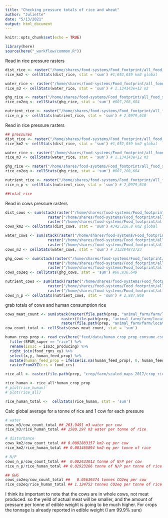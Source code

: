 ```yaml
---
title: "Checking pressure totals of rice and wheat"
author: "Juliette"
date: "5/13/2021"
output: html_document
---
```


```r
knitr::opts_chunk$set(echo = TRUE)

library(here)
source(here("_workflow/common.R"))

```

Read in rice pressure rasters
```r

dist_rice <- raster("/home/shares/food-systems/Food_footprint/all_food_systems/analysis/raw/farm_land_rice_crop_produce_disturbance.tif")
rice_km2 <- cellStats(dist_rice, stat = 'sum') #1,052,039 km2 global

water_rice <- raster("/home/shares/food-systems/Food_footprint/all_food_systems/analysis/raw/farm_land_rice_crop_produce_water.tif")
rice_m3 <- cellStats(water_rice, stat = 'sum') # 1.134143e+12 m3

ghg_rice <- raster("/home/shares/food-systems/Food_footprint/all_food_systems/analysis/raw/farm_land_rice_crop_produce_ghg.tif")
rice_co2eq <- cellStats(ghg_rice, stat = 'sum') #807,208,684

nutrient_rice <- raster("/home/shares/food-systems/Food_footprint/all_food_systems/analysis/raw/farm_land_rice_crop_produce_nutrient.tif")
rice_n_p <- cellStats(nutrient_rice, stat = 'sum') # 2,0979,610

```

Read in rice pressure rasters
```r

## pressures
dist_rice <- raster("/home/shares/food-systems/Food_footprint/all_food_systems/analysis/raw/farm_land_rice_crop_produce_disturbance.tif")
rice_km2 <- cellStats(dist_rice, stat = 'sum') #1,052,039 km2 global

water_rice <- raster("/home/shares/food-systems/Food_footprint/all_food_systems/analysis/raw/farm_land_rice_crop_produce_water.tif")
rice_m3 <- cellStats(water_rice, stat = 'sum') # 1.134143e+12 m3

ghg_rice <- raster("/home/shares/food-systems/Food_footprint/all_food_systems/analysis/raw/farm_land_rice_crop_produce_ghg.tif")
rice_co2eq <- cellStats(ghg_rice, stat = 'sum') #807,208,684

nutrient_rice <- raster("/home/shares/food-systems/Food_footprint/all_food_systems/analysis/raw/farm_land_rice_crop_produce_nutrient.tif")
rice_n_p <- cellStats(nutrient_rice, stat = 'sum') # 2,0979,610

##total rice


```

Read in cows pressure rasters
```r

dist_cows <- sum(stack(raster("/home/shares/food-systems/Food_footprint/all_food_systems/analysis/raw/feedcrop_land_cows_feedlot_meat_disturbance.tif"),
                   raster("/home/shares/food-systems/Food_footprint/all_food_systems/analysis/raw/feedcrop_land_cows_mixed_meat_disturbance.tif"),
                   raster("/home/shares/food-systems/Food_footprint/all_food_systems/analysis/raw/feedcrop_land_cows_grassland_meat_disturbance.tif"), na.rm = TRUE))
cows_km2 <- cellStats(dist_cows, stat = 'sum') #342,216.8 km2 global

water_cows <- sum(stack(raster("/home/shares/food-systems/Food_footprint/all_food_systems/analysis/raw/feedcrop_land_cows_feedlot_meat_water.tif"),
                   raster("/home/shares/food-systems/Food_footprint/all_food_systems/analysis/raw/feedcrop_land_cows_mixed_meat_water.tif"),
                   raster("/home/shares/food-systems/Food_footprint/all_food_systems/analysis/raw/feedcrop_land_cows_grassland_meat_water.tif"), na.rm = TRUE))
cows_m3 <- cellStats(water_cows, stat = 'sum') # 313294872723

ghg_cows <- sum(stack(raster("/home/shares/food-systems/Food_footprint/all_food_systems/analysis/raw/feedcrop_land_cows_feedlot_meat_ghg.tif"),
                   raster("/home/shares/food-systems/Food_footprint/all_food_systems/analysis/raw/feedcrop_land_cows_mixed_meat_ghg.tif"),
                   raster("/home/shares/food-systems/Food_footprint/all_food_systems/analysis/raw/feedcrop_land_cows_grassland_meat_ghg.tif"), na.rm = TRUE))
cows_co2eq <- cellStats(ghg_cows, stat = 'sum') #66,936,649

nutrient_cows <- sum(stack(raster("/home/shares/food-systems/Food_footprint/all_food_systems/analysis/raw/feedcrop_land_cows_feedlot_meat_nutrient.tif"),
                   raster("/home/shares/food-systems/Food_footprint/all_food_systems/analysis/raw/feedcrop_land_cows_mixed_meat_nutrient.tif"),
                   raster("/home/shares/food-systems/Food_footprint/all_food_systems/analysis/raw/feedcrop_land_cows_grassland_meat_nutrient.tif"), na.rm = TRUE))
cows_n_p <- cellStats(nutrient_cows, stat = 'sum') # 2,887,868

```

grab totals of cows and human consumption rice
```r
cows_meat_count <- sum(stack(raster(file.path(prep, "animal_farm/farm/location_tifs/cows_feedlot_meat.tif")),
                         raster(file.path(prep, "animal_farm/farm/location_tifs/cows_mixed_meat.tif")),
                         raster(file.path(prep, "animal_farm/farm/location_tifs/cows_grassland_meat.tif"))), na.rm = TRUE)
cow_count_total <- cellStats(cows_meat_count, stat = 'sum')

human_crop_prop <- read_csv(here("feed/data/human_crop_prop_consume.csv")) %>% 
  filter(SPAM_super == "rice") %>% 
  rename(iso3c = iso3c_producing) %>% 
  right_join(food_rgns_xy) %>% 
  select(x,y, human_feed_prop) %>% 
  mutate(human_feed_prop = ifelse(is.na(human_feed_prop), 0, human_feed_prop)) %>% 
  rasterFromXYZ(crs = food_crs)

rice_all <- raster(file.path(prep, "crop/farm/scaled_maps_2017/crop_rice_A_scaled.tif"))

rice_human <- rice_all*human_crop_prop
# plot(rice_human)
# plot(rice_all)

rice_human_total <-  cellStats(rice_human, stat = 'sum')
```


Calc global average for a tonne of rice and 1 cow for each pressure


```r
# water
cows_m3/cow_count_total ## 263.9491 m3 water per cow
rice_m3/rice_human_total ## 1580.297 m3 water per tonne of rice

# disturbance
cows_km2/cow_count_total ## 0.0002883157 km2-eq per cow
rice_km2/rice_human_total ## 0.001465894 km2-eq per tonne of rice

# N/P
cows_n_p/cow_count_total ##  0.002433012 tonne of N/P per cow
rice_n_p/rice_human_total ## 0.02923266 tonne of N/P per tonne of rice

## GHG
cows_co2eq/cow_count_total ##   0.05639374 tonnes CO2eq per cow
rice_co2eq/rice_human_total ## 1.124752 tonnes CO2eq per tonne of rice

```

I think its important to note that the cows are in whole cows, not meat produced. so the yeild of actual meat will be smaller, and the amount of pressure per tonne of edible weight is going to be much higher. For crops the tonnage is already reported in edible weight (I am 99.9% sure)





